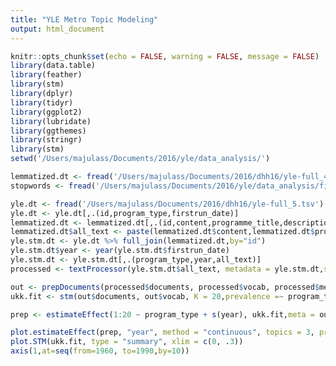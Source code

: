 ```yaml
---
title: "YLE Metro Topic Modeling"
output: html_document
---
```


```r
knitr::opts_chunk$set(echo = FALSE, warning = FALSE, message = FALSE)
library(data.table)
library(feather)
library(stm)
library(dplyr)
library(tidyr)
library(ggplot2)
library(lubridate)
library(ggthemes)
library(stringr)
library(stm)
setwd('/Users/majulass/Documents/2016/yle/data_analysis/')

```

```r
lemmatized.dt <- fread('/Users/majulass/Documents/2016/dhh16/yle-full_4_lemmatized.csv',sep=';')
stopwords <- fread('/Users/majulass/Documents/2016/yle/data_analysis/finstop.txt')

yle.dt <- fread('/Users/majulass/Documents/2016/dhh16/yle-full_5.tsv')
yle.dt <- yle.dt[,.(id,program_type,firstrun_date)]
lemmatized.dt <- lemmatized.dt[,.(id,content,programme_title,description)]
lemmatized.dt$all_text <- paste(lemmatized.dt$content,lemmatized.dt$programme_title,lemmatized.dt$description)
yle.stm.dt <- yle.dt %>% full_join(lemmatized.dt,by="id")
yle.stm.dt$year <- year(yle.stm.dt$firstrun_date)
yle.stm.dt <- yle.stm.dt[,.(program_type,year,all_text)]
processed <- textProcessor(yle.stm.dt$all_text, metadata = yle.stm.dt,stem=FALSE,customstopwords = stopwords$V1)

out <- prepDocuments(processed$documents, processed$vocab, processed$meta, lower.thresh = 10)
ukk.fit <- stm(out$documents, out$vocab, K = 20,prevalence =~ program_type + s(year), max.em.its = 70,data = out$meta, init.type = "Spectral")

prep <- estimateEffect(1:20 ~ program_type + s(year), ukk.fit,meta = out$meta, uncertainty = "Global")

plot.estimateEffect(prep, "year", method = "continuous", topics = 3, printlegend = TRUE, xaxt = "n", xlab = "Years")
plot.STM(ukk.fit, type = "summary", xlim = c(0, .3))
axis(1,at=seq(from=1960, to=1990,by=10))
```


